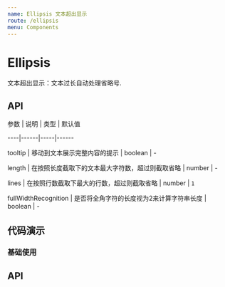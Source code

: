 ```yaml
---
name: Ellipsis 文本超出显示
route: /ellipsis
menu: Components
---
```


# Ellipsis

文本超出显示：文本过长自动处理省略号.

## API


参数 | 说明 | 类型 | 默认值

----|------|-----|------

tooltip | 移动到文本展示完整内容的提示 | boolean | -

length | 在按照长度截取下的文本最大字符数，超过则截取省略 | number | -

lines | 在按照行数截取下最大的行数，超过则截取省略 | number | `1`

fullWidthRecognition | 是否将全角字符的长度视为2来计算字符串长度 | boolean | -

## 代码演示

### 基础使用

<Playground>
  <Ellipsis title="prompt text" />
</Playground>

## API

<Props of={Ellipsis} />

